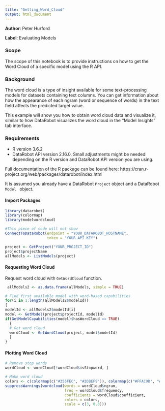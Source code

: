 ```yaml
---
title: "Getting_Word_Cloud"
output: html_document
---
```


**Author**: Peter Hurford

**Label**: Evaluating Models

### Scope
The scope of this notebook is to provide instructions on how to get the Word Cloud of a specific model using the R API.

### Background
The word cloud is a type of insight available for some text-processing models for datasets containing text columns. You can get information about how the appearance of each ngram (word or sequence of words) in the text field affects the predicted target value.

This example will show you how to obtain word cloud data and visualize it, similar to how DataRobot visualizes the word cloud in the “Model Insights” tab interface.

### Requirements

- R version 3.6.2
-  DataRobot API version 2.16.0. 
Small adjustments might be needed depending on the R version and DataRobot API version you are using.

Full documentation of the R package can be found here: https://cran.r-project.org/web/packages/datarobot/index.html

It is assumed you already have a DataRobot <code>Project</code> object and a DataRobot <code>Model </code> object.

#### Import Packages
```r
library(datarobot)
library(colormap)
library(modelwordcloud)
```

```r
#This piece of code will not show
ConnectToDataRobot(endpoint = "YOUR_DATAROBOT_HOSTNAME", 
                   token = "YOUR_API_KEY")

project <- GetProject("YOUR_PROJECT_ID")
project$projectName
allModels <- ListModels(project)
```

#### Requesting Word Cloud
Request word cloud with <code>GetWordCloud</code> function.

```r
 allModels2 <- as.data.frame(allModels, simple = TRUE)

# Find first available model with word-based capabilities
for(i in 1:length(allModels2$modelId))
{
modelId <- allModels2$modelId[i]
model <- GetModel(project$projectId, modelId)
if(GetModelCapabilities(model)$hasWordCloud == TRUE)
  {
  # Get word cloud
  wordCloud <- GetWordCloud(project, model$modelId)
  }
}
```

#### Plotting Word Cloud
```r
# Remove stop words
wordCloud <- wordCloud[!wordCloud$isStopword, ]

# Make word cloud
colors <- c(colormap(c("#255FEC", "#2DBEF9")), colormap(c("#FFAC9D", "#D80909"), reverse = TRUE))
suppressWarnings(wordcloud(words = wordCloud$ngram,
                           freq = wordCloud$frequency,
                           coefficients = wordCloud$coefficient,
                           colors = colors,
                           scale = c(3, 0.3)))
```
